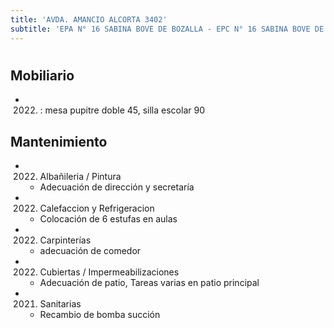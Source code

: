 ```yaml
---
title: 'AVDA. AMANCIO ALCORTA 3402'
subtitle: 'EPA N° 16 SABINA BOVE DE BOZALLA - EPC N° 16 SABINA BOVE DE BOZALLA'
---
```


#


## Mobiliario

*  (2022) : mesa pupitre doble 45, silla escolar 90 





## Mantenimiento

*  (2022) Albañileria / Pintura 
    + Adecuación de dirección y secretaría

*  (2022) Calefaccion y Refrigeracion 
    + Colocación de 6 estufas en aulas

*  (2022) Carpinterías 
    + adecuación de comedor

*  (2022) Cubiertas / Impermeabilizaciones 
    + Adecuación de patio, Tareas varias en patio principal

*  (2021) Sanitarias 
    + Recambio de bomba succión



